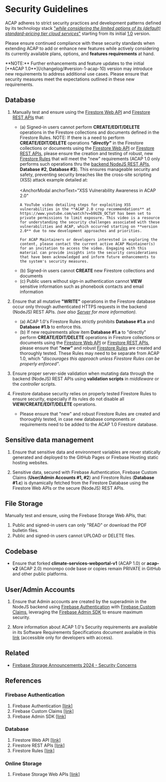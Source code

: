 
# Security Guidelines

ACAP adheres to strict security practices and development patterns defined by its technology stack <u>"_while considering the limited options of its (default) standard-pricing tier cloud services_"</u> starting from its initial [1.0](/changelog/#version-1-acap-10) version.

Please ensure continued compliance with these security standards when extending ACAP to add or enhance new features while actively considering its currently available plans, options, and **features requirements** at hand.

<Callout type="error" emoji="☠️">
**NOTE:** Further enhancements and feature updates to the initial [**ACAP 1.0**](/changelog/#version-1-acap-10) version may introduce new requirements to address additional use cases. Please ensure that security measures meet the expectations outlined in these new requirements.
</Callout>

## Database

1. Manually test and ensure using the [Firestore Web API](https://firebase.google.com/docs/firestore/quickstart) and [Firestore REST APIs](https://firebase.google.com/docs/firestore/use-rest-api) that:
   - (a) Signed-in users cannot perform **CREATE/EDIT/DELETE** operations in the Firestore collections and documents defined in the Firestore Rules.
      <Callout type="warning">
      NOTE: If there is a need to perform **CREATE/EDIT/DELETE** operations _**"directly"**_ in the Firestore collections or documents using the [Firestore Web API](https://firebase.google.com/docs/firestore/quickstart) or [Firestore REST APIs](https://firebase.google.com/docs/firestore/use-rest-api), please ensure the creation and testing of robust, new [Firestore Rules](https://firebase.google.com/docs/firestore/security/get-started) that will meet the "new" requirements (ACAP <span className="text-xl font-bold text-red-600">1.0</span> only performs such operations thru the [backend NodeJS REST APIs](/directories/server), **Database #2**, **Database #3**). This ensures manageable security and safety, preventing security breaches like the cross-site scripting (XSS) attack example detailed at:<br /><br />
      <AnchorModal
        anchorText="XSS Vulnerability Awareness in ACAP 2.0"
      >
         A YouTube video detailing steps for exploiting XSS vulnerabilities in the **ACAP 2.0 crop recommendations** at https://www.youtube.com/watch?v=b9UZ6_OCTaY has been set to private permissions to limit exposure. This video is a resource for understanding the security challenges associated with these vulnerabilities and ACAP, which occurred starting on **version 2.0** due to new development approaches and priorities.

         For ACAP Maintainers or developers interested in exploring the content, please contact the current active ACAP Maintainer(s) for an invitation to access the video. Engaging with this material can provide insights into the security considerations that have been acknowledged and inform future enhancements to the system's security measures.
      </AnchorModal>
      </Callout>
   - (b) Signed-in users cannot **CREATE** new Firestore collections and documents
   - (c) Public users without sign-in authentication cannot **VIEW** sensitive information such as phonebook contacts and email information

2. Ensure that all mutative **"WRITE"** operations in the Firestore database occur only through authenticated HTTPS requests in the backend (NodeJS) REST APIs. _(see also [Server](/directories/server) for more information)._
   - (a) ACAP 1.0's Firestore Rules strictly prohibits **Database #1.a** and **Database #1.b** to enforce this.
   - (b) If new requirements allow item **Database #1.a** to "directly" perform **CREATE/EDIT/DELETE** operations in Firestore collections or documents using the [Firestore Web API](https://firebase.google.com/docs/firestore/quickstart) or [Firestore REST APIs](https://firebase.google.com/docs/firestore/use-rest-api), please ensure that _**"new"**_ and robust [Firestore Rules](https://firebase.google.com/docs/firestore/security/get-started) are created and thoroughly tested. These Rules may need to be separate from ACAP <span className="text-xl font-bold text-red-600">1.0</span>, which _"discourages this approach unless Firestore Rules can be properly enforced"_.

3. Ensure proper server-side validation when mutating data through the backend (NodeJS) REST APIs using **validation scripts** in _middleware_ or the _controller_ scripts.

4. Firestore database security relies on properly tested Firestore Rules to ensure security, especially if its rules do not disable all **VIEW/CREATE/EDIT/DELETE** operations.
   - Please ensure that "new" and robust Firestore Rules are created and thoroughly tested, in case new database components or requirements need to be added to the ACAP 1.0 Firestore database.

## Sensitive data management

1.  Ensure that sensitive data and environment variables are never statically generated and deployed to the GitHub Pages or Firebase Hosting static hosting websites.

2. Sensitive data, secured with Firebase Authentication, Firebase Custom Claims (**User/Admin Accounts #1, #2**) and Firestore Rules (**Database #1.c**) is dynamically fetched from the Firestore Database using the Firestore Web APIs or the secure (NodeJS) REST APIs.

## File Storage

Manually test and ensure, using the Firebase Storage Web APIs, that:

1. Public and signed-in users can only "READ" or download the PDF bulletin files.
2. Public and signed-in users cannot UPLOAD or DELETE files.

## Codebase

- Ensure that forked **climate-services-webportal-v1** (ACAP 1.0) or **acap-v2** (ACAP 2.0) monorepo code base or copies remain PRIVATE in GitHub and other public platforms.

## User/Admin Accounts

1. Ensure that Admin accounts are created by the superadmin in the NodeJS backend using [Firebase Authentication](https://firebase.google.com/docs/auth/) with [Firebase Custom Claims](https://firebase.google.com/docs/auth/admin/custom-claims), leveraging the [Firebase Admin SDK](https://firebase.google.com/docs/admin/setup) to ensure maximum security.

2. More information about ACAP 1.0's Security requirements are available in its Software Requirements Specifications document available in this [link](https://github.com/amia-cis/acap-v2/blob/dev/docs/acap_1.0_software_requirements_specification_v4.0.pdf) (accessible only for developers with access).

## Related

- [Firebase Storage Announcements 2024 - Security Concerns](/announcements/firebase-storage-2024)

## References

### Firebase Authentication

1. Firebase Authentication [[link]](https://firebase.google.com/docs/auth/)
2. Firebase Custom Claims [[link]](https://firebase.google.com/docs/auth/admin/custom-claims)
3. Firebase Admin SDK [[link]](https://firebase.google.com/docs/admin/setup)

### Database

1. Firestore Web API [[link]](https://firebase.google.com/docs/firestore/quickstart)
2. Firestore REST APIs [[link]](https://firebase.google.com/docs/firestore/use-rest-api)
3. Firestore Rules [[link]](https://firebase.google.com/docs/firestore/security/get-started)

### Online Storage

1. Firebase Storage Web APIs [[link]](https://firebase.google.com/docs/storage/web/upload-files)

